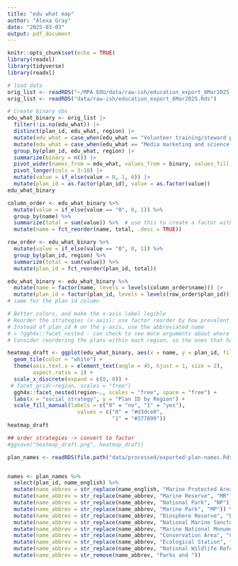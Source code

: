 ```yaml
---
title: "edu what map"
author: "Alexa Gray"
date: "2025-03-03"
output: pdf_document
---
```


```r
knitr::opts_chunk$set(echo = TRUE)
library(readxl)
library(tidyverse)
library(readxl)
```

```r
# load data
orig_list <- readRDS("~/MPA EDU/data/raw-ish/education_export_6Mar2025.Rds")
orig_list <- readRDS("data/raw-ish/education_export_6Mar2025.Rds")

```

```r
# Create binary obs
edu_what_binary <- orig_list |> 
  filter(!is.na(edu_what)) |> 
  distinct(plan_id, edu_what, region) |> 
  mutate(edu_what = case_when(edu_what == "Volunteer training/steward program" ~ "Volunteer, intern, and steward training programs", TRUE ~ edu_what)) |> 
  mutate(edu_what = case_when(edu_what == "Media marketing and science communications for the general publics for the general public" ~ "Media marketing and science communications for the general public", TRUE ~ edu_what)) |> 
  group_by(plan_id, edu_what, region) |> 
  summarize(binary = n()) |> 
  pivot_wider(names_from = edu_what, values_from = binary, values_fill = 0) |> 
  pivot_longer(cols = 3:10) |> 
  mutate(value = if_else(value > 0, 1, 0)) |> 
  mutate(plan_id = as.factor(plan_id), value = as.factor(value))
edu_what_binary
```

```r
column_order <- edu_what_binary %>% 
  mutate(value = if_else(value == "0", 0, 1)) %>% 
  group_by(name) %>% 
  summarize(total = sum(value)) %>%  # use this to create a factor with levels for the columns
  mutate(name = fct_reorder(name, total, .desc = TRUE))

row_order <- edu_what_binary %>% 
  mutate(value = if_else(value == "0", 0, 1)) %>% 
  group_by(plan_id, region) %>% 
  summarize(total = sum(value)) %>%
  mutate(plan_id = fct_reorder(plan_id, total))

edu_what_binary <- edu_what_binary %>% 
  mutate(name = factor(name, levels = levels(column_order$name))) |> 
  mutate(plan_id = factor(plan_id, levels = levels(row_order$plan_id)))
# same for the plan id column

# Better colors, and make the x-axis label legible
# Reorder the strategies (x-axis): use factor reorder by how prevalent the strategy is 
# Instead of plan_id # on the y-axis, use the abbreviated name
# > ?ggh4x::facet_nested - can check to see more arguments about where to put the labels for the different regions (e.g. top vs. right)
# Consider reordering the plans within each region, so the ones that have the most strategies go towards the top

```



```r
heatmap_draft <- ggplot(edu_what_binary, aes(x = name, y = plan_id, fill = value)) +
  geom_tile(color = "white") +
  theme(axis.text.x = element_text(angle = 45, hjust = 1, size = 2),
        aspect.ratio = 1) +
  scale_x_discrete(expand = c(0, 0)) +
 # facet_grid(~region, scales = "free")
  ggh4x::facet_nested(region~., scales = "free", space = "free") +
  labs(x = "social strategy", y = "Plan ID by Region") +
  scale_fill_manual(labels = c("0" = "no", "1" = "yes"),
                      values = c("0" = "#d3dce0",
                                 "1" = "#377899"))
heatmap_draft

## order strategies -> convert to factor
#ggsave("heatmap_draft.png", heatmap_draft)
```



```r

plan_names <- readRDS(file.path("data/processed/exported-plan-names.Rds"))


names <- plan_names %>% 
  select(plan_id, name_english) %>% 
  mutate(name_abbrev = str_replace(name_english, "Marine Protected Area", "MPA")) %>% 
  mutate(name_abbrev = str_replace(name_abbrev, "Marine Reserve", "MR")) %>% 
  mutate(name_abbrev = str_replace(name_abbrev, "National Park", "NP")) %>% 
  mutate(name_abbrev = str_replace(name_abbrev, "Marine Park", "MP")) %>% 
  mutate(name_abbrev = str_replace(name_abbrev, "Biosphere Reserve", "BR")) %>% 
  mutate(name_abbrev = str_replace(name_abbrev, "National Marine Sanctuary", "NMS")) %>% 
  mutate(name_abbrev = str_replace(name_abbrev, "Marine National Monument", "MNM")) %>%  
  mutate(name_abbrev = str_replace(name_abbrev, "Conservation Area", "CA")) %>%
  mutate(name_abbrev = str_replace(name_abbrev, "Ecological Station", "ES")) %>%
  mutate(name_abbrev = str_replace(name_abbrev, "National Wildlife Refuge", "NWR")) %>% 
  mutate(name_abbrev = str_remove(name_abbrev, "Parks and ")) 




```

